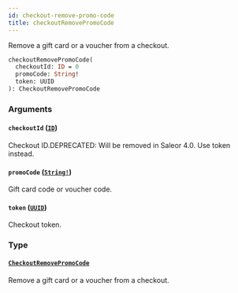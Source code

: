 ```yaml
---
id: checkout-remove-promo-code
title: checkoutRemovePromoCode
---
```


Remove a gift card or a voucher from a checkout.

```graphql
checkoutRemovePromoCode(
  checkoutId: ID = 0
  promoCode: String!
  token: UUID
): CheckoutRemovePromoCode

```

### Arguments

#### `checkoutId` ([`ID`](/developer/api-reference/scalars/id.mdx))

Checkout ID.DEPRECATED: Will be removed in Saleor 4.0. Use token instead.

#### `promoCode` ([`String!`](/developer/api-reference/scalars/string.mdx))

Gift card code or voucher code.

#### `token` ([`UUID`](/developer/api-reference/scalars/uuid.mdx))

Checkout token.

### Type

#### [`CheckoutRemovePromoCode`](/developer/api-reference/objects/checkout-remove-promo-code.mdx)

Remove a gift card or a voucher from a checkout.
